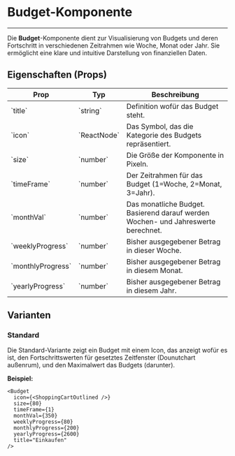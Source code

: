 
<Meta of={BudgetStories} />

# Budget-Komponente
---
Die **Budget**-Komponente dient zur Visualisierung von Budgets und deren Fortschritt in verschiedenen Zeitrahmen wie Woche, Monat oder Jahr. Sie ermöglicht eine klare und intuitive Darstellung von finanziellen Daten.



## Eigenschaften (Props)

<table style={{ width: '100%', borderCollapse: 'collapse', marginTop: '16px' }}>
  <thead>
    <tr>
      <th style={{ textAlign: 'left', padding: '8px', borderBottom: '2px solid #ddd' }}>Prop</th>
      <th style={{ textAlign: 'left', padding: '8px', borderBottom: '2px solid #ddd' }}>Typ</th>
      <th style={{ textAlign: 'left', padding: '8px', borderBottom: '2px solid #ddd' }}>Beschreibung</th>
    </tr>
  </thead>
  <tbody>    
    <tr>
      <td style={{ padding: '8px', borderBottom: '1px solid #ddd' }}>`title`</td>
      <td style={{ padding: '8px', borderBottom: '1px solid #ddd' }}>`string`</td>
      <td style={{ padding: '8px', borderBottom: '1px solid #ddd' }}>Definition wofür das Budget steht.</td>
    </tr>
    <tr>
      <td style={{ padding: '8px', borderBottom: '1px solid #ddd' }}>`icon`</td>
      <td style={{ padding: '8px', borderBottom: '1px solid #ddd' }}>`ReactNode`</td>
      <td style={{ padding: '8px', borderBottom: '1px solid #ddd' }}>Das Symbol, das die Kategorie des Budgets repräsentiert.</td>
    </tr>
    <tr>
      <td style={{ padding: '8px', borderBottom: '1px solid #ddd' }}>`size`</td>
      <td style={{ padding: '8px', borderBottom: '1px solid #ddd' }}>`number`</td>
      <td style={{ padding: '8px', borderBottom: '1px solid #ddd' }}>Die Größe der Komponente in Pixeln.</td>
    </tr>
    <tr>
      <td style={{ padding: '8px', borderBottom: '1px solid #ddd' }}>`timeFrame`</td>
      <td style={{ padding: '8px', borderBottom: '1px solid #ddd' }}>`number`</td>
      <td style={{ padding: '8px', borderBottom: '1px solid #ddd' }}>Der Zeitrahmen für das Budget (1=Woche, 2=Monat, 3=Jahr).</td>
    </tr>
    <tr>
      <td style={{ padding: '8px', borderBottom: '1px solid #ddd' }}>`monthVal`</td>
      <td style={{ padding: '8px', borderBottom: '1px solid #ddd' }}>`number`</td>
      <td style={{ padding: '8px', borderBottom: '1px solid #ddd' }}>Das monatliche Budget. Basierend darauf werden Wochen- und Jahreswerte berechnet.</td>
    </tr>
    <tr>
      <td style={{ padding: '8px', borderBottom: '1px solid #ddd' }}>`weeklyProgress`</td>
      <td style={{ padding: '8px', borderBottom: '1px solid #ddd' }}>`number`</td>
      <td style={{ padding: '8px', borderBottom: '1px solid #ddd' }}>Bisher ausgegebener Betrag in dieser Woche.</td>
    </tr>
    <tr>
      <td style={{ padding: '8px', borderBottom: '1px solid #ddd' }}>`monthlyProgress`</td>
      <td style={{ padding: '8px', borderBottom: '1px solid #ddd' }}>`number`</td>
      <td style={{ padding: '8px', borderBottom: '1px solid #ddd' }}>Bisher ausgegebener Betrag in diesem Monat.</td>
    </tr>
    <tr>
      <td style={{ padding: '8px', borderBottom: '1px solid #ddd' }}>`yearlyProgress`</td>
      <td style={{ padding: '8px', borderBottom: '1px solid #ddd' }}>`number`</td>
      <td style={{ padding: '8px', borderBottom: '1px solid #ddd' }}>Bisher ausgegebener Betrag in diesem Jahr.</td>
    </tr>

  </tbody>
</table>



## Varianten

### Standard

Die Standard-Variante zeigt ein Budget mit einem Icon, das anzeigt wofür es ist, den Fortschrittswerten für gesetztes Zeitfenster (Dounutchart außenrum), und den Maximalwert das Budgets (darunter).

<Canvas of={BudgetStories._Budget} />

**Beispiel:**
```tsx
<Budget
  icon={<ShoppingCartOutlined />}
  size={80}
  timeFrame={1}
  monthVal={350}
  weeklyProgress={80}
  monthlyProgress={200}
  yearlyProgress={2600}
  title="Einkaufen"
/>
